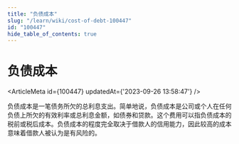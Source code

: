 ```yaml
---
title: "负债成本"
slug: "/learn/wiki/cost-of-debt-100447"
id: "100447"
hide_table_of_contents: true
---
```



# 负债成本

<ArticleMeta id={100447} updatedAt={'2023-09-26 13:58:47'} />
<div className='border-solid border-b border-t-0 my-4 border-[var(--ifm-color-gray-300)]' />

负债成本是一笔债务所欠的总利息支出。简单地说，负债成本是公司或个人在任何负债上所欠的有效利率或总利息金额，如债券和贷款。这个费用可以指负债成本的税前或税后成本。负债成本的程度完全取决于借款人的信用能力，因此较高的成本意味着借款人被认为是有风险的。

